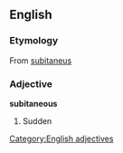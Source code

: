 ==English==
===Etymology===
From {{L.}} [[subitaneus]]
===Adjective===
[[Category:English adjectives]]
'''subitaneous'''
# Sudden